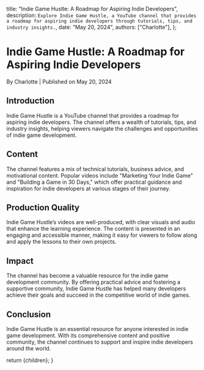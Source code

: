 
  title: "Indie Game Hustle: A Roadmap for Aspiring Indie Developers",
  description: `Explore Indie Game Hustle, a YouTube channel that provides a roadmap for aspiring indie developers through tutorials, tips, and industry insights.`,
  date: "May 20, 2024",
  authors: ["Charlotte"],
};

<h1>Indie Game Hustle: A Roadmap for Aspiring Indie Developers</h1>
<div className="text-sm text-gray-500 dark:text-gray-400">
  By Charlotte | Published on May 20, 2024
</div>

<section id="introduction">
  <h2>Introduction</h2>
  <span>
    Indie Game Hustle is a YouTube channel that provides a roadmap for aspiring
    indie developers. The channel offers a wealth of tutorials, tips, and
    industry insights, helping viewers navigate the challenges and opportunities
    of indie game development.
  </span>
</section>

<section id="content">
  <h2>Content</h2>
  <span>
    The channel features a mix of technical tutorials, business advice, and
    motivational content. Popular videos include "Marketing Your Indie Game" and
    "Building a Game in 30 Days," which offer practical guidance and inspiration
    for indie developers at various stages of their journey.
  </span>
</section>

<section id="production-quality">
  <h2>Production Quality</h2>
  <span>
    Indie Game Hustle’s videos are well-produced, with clear visuals and audio
    that enhance the learning experience. The content is presented in an
    engaging and accessible manner, making it easy for viewers to follow along
    and apply the lessons to their own projects.
  </span>
</section>

<section id="impact">
  <h2>Impact</h2>
  <span>
    The channel has become a valuable resource for the indie game development
    community. By offering practical advice and fostering a supportive
    community, Indie Game Hustle has helped many developers achieve their goals
    and succeed in the competitive world of indie games.
  </span>
</section>

<section id="conclusion">
  <h2>Conclusion</h2>
  <span>
    Indie Game Hustle is an essential resource for anyone interested in indie
    game development. With its comprehensive content and positive community, the
    channel continues to support and inspire indie developers around the world.
  </span>
</section>

  return <MdxLayout>{children}</MdxLayout>;
}
